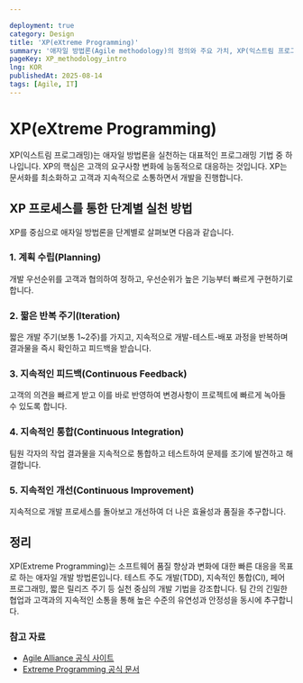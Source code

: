 ```yaml
---

deployment: true
category: Design
title: 'XP(eXtreme Programming)'
summary: '애자일 방법론(Agile methodology)의 정의와 주요 가치, XP(익스트림 프로그래밍) 중심의 단계별 프로세스를 살펴봅니다.'
pageKey: XP_methodology_intro
lng: KOR
publishedAt: 2025-08-14
tags: [Agile, IT]
---
```


# XP(eXtreme Programming)

XP(익스트림 프로그래밍)는 애자일 방법론을 실천하는 대표적인 프로그래밍 기법 중 하나입니다. XP의 핵심은 고객의 요구사항 변화에 능동적으로 대응하는 것입니다. XP는 문서화를 최소화하고 고객과 지속적으로 소통하면서 개발을 진행합니다.

## XP 프로세스를 통한 단계별 실천 방법

XP를 중심으로 애자일 방법론을 단계별로 살펴보면 다음과 같습니다.

### 1. 계획 수립(Planning)

개발 우선순위를 고객과 협의하여 정하고, 우선순위가 높은 기능부터 빠르게 구현하기로 합니다.

### 2. 짧은 반복 주기(Iteration)

짧은 개발 주기(보통 1\~2주)를 가지고, 지속적으로 개발-테스트-배포 과정을 반복하며 결과물을 즉시 확인하고 피드백을 받습니다.

### 3. 지속적인 피드백(Continuous Feedback)

고객의 의견을 빠르게 받고 이를 바로 반영하여 변경사항이 프로젝트에 빠르게 녹아들 수 있도록 합니다.

### 4. 지속적인 통합(Continuous Integration)

팀원 각자의 작업 결과물을 지속적으로 통합하고 테스트하여 문제를 조기에 발견하고 해결합니다.

### 5. 지속적인 개선(Continuous Improvement)

지속적으로 개발 프로세스를 돌아보고 개선하여 더 나은 효율성과 품질을 추구합니다.

## 정리

XP(Extreme Programming)는 소프트웨어 품질 향상과 변화에 대한 빠른 대응을 목표로 하는 애자일 개발 방법론입니다. 테스트 주도 개발(TDD), 지속적인 통합(CI), 페어 프로그래밍, 짧은 릴리즈 주기 등 실천 중심의 개발 기법을 강조합니다. 팀 간의 긴밀한 협업과 고객과의 지속적인 소통을 통해 높은 수준의 유연성과 안정성을 동시에 추구합니다.

### 참고 자료

* [Agile Alliance 공식 사이트](https://www.agilealliance.org/agile101/)
* [Extreme Programming 공식 문서](http://www.extremeprogramming.org/)
